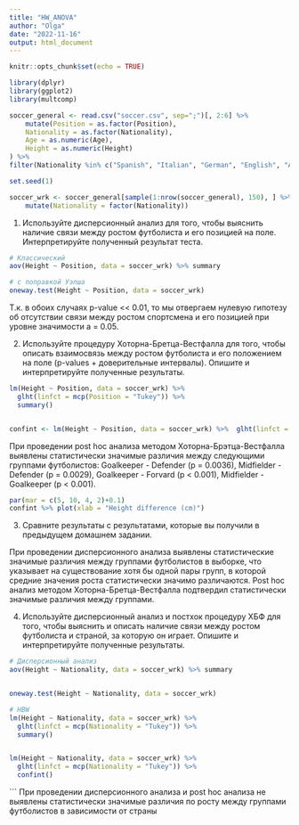 ```yaml
---
title: "HW_ANOVA"
author: "Olga"
date: "2022-11-16"
output: html_document
---
```


```r
knitr::opts_chunk$set(echo = TRUE)
```

```r
library(dplyr)
library(ggplot2)
library(multcomp)
```



```r
soccer_general <- read.csv("soccer.csv", sep=";")[, 2:6] %>% 
    mutate(Position = as.factor(Position), 
    Nationality = as.factor(Nationality), 
    Age = as.numeric(Age), 
    Height = as.numeric(Height)
) %>% 
filter(Nationality %in% c("Spanish", "Italian", "German", "English", "Argentinian")) 

set.seed(1) 

soccer_wrk <- soccer_general[sample(1:nrow(soccer_general), 150), ] %>% 
    mutate(Nationality = factor(Nationality))
```


1. Используйте дисперсионный анализ для того, чтобы выяснить наличие связи между ростом футболиста и его позицией на поле. Интерпретируйте полученный результат теста.

```r
# Классический
aov(Height ~ Position, data = soccer_wrk) %>% summary
```

```r
# с поправкой Уэлша
oneway.test(Height ~ Position, data = soccer_wrk)
```

Т.к. в обоих случаях p-value << 0.01, то мы отвергаем нулевую гипотезу об отсутствии связи между ростом спортсмена и его позицией при уровне значимости a = 0.05. 

2. Используйте процедуру Хоторна-Бретца-Вестфалла для того, чтобы описать взаимосвязь между ростом футболиста и его положением на поле (p-values + доверительные интервалы). Опишите и интерпретируйте полученные результаты.
```r
lm(Height ~ Position, data = soccer_wrk) %>%  
  glht(linfct = mcp(Position = "Tukey")) %>% 
  summary()


confint <- lm(Height ~ Position, data = soccer_wrk) %>%  glht(linfct = mcp(Position = "Tukey")) %>% confint()
```

При проведении post hoc анализа методом Хоторна-Брэтца-Вестфалла выявлены статистически значимые различия между следующими группами футболистов: Goalkeeper - Defender (p = 0.0036), Midfielder - Defender (p = 0.0029), Goalkeeper - Forvard (p < 0.001), Midfielder - Goalkeeper (p < 0.001).

```r
par(mar = c(5, 10, 4, 2)+0.1)
confint %>% plot(xlab = "Height difference (cm)")
```


3. Сравните результаты с результатами, которые вы получили в предыдущем домашнем задании.

При проведении дисперсионного анализа выявлены статистические значимые различия между группами футболистов в выборке, что указывает на существование хотя бы одной  пары групп, в которой средние значения роста статистически значимо различаются. Post hoc анализ методом Хоторна-Бретца-Вестфалла подтвердил статистически значимые различия между группами. 

4. Используйте дисперсионный анализ и постхок процедуру ХБФ для того, чтобы выяснить и описать наличие связи между ростом футболиста и страной, за которую он играет. Опишите и интерпретируйте полученные результаты.

```r
# Дисперсионный анализ
aov(Height ~ Nationality, data = soccer_wrk) %>% summary


oneway.test(Height ~ Nationality, data = soccer_wrk)
```

```r
# HBW
lm(Height ~ Nationality, data = soccer_wrk) %>%  
  glht(linfct = mcp(Nationality = "Tukey")) %>% 
  summary()


lm(Height ~ Nationality, data = soccer_wrk) %>%  
  glht(linfct = mcp(Nationality = "Tukey")) %>% 
  confint()
```
```
При проведении дисперсионного анализа и post hoc анализа не выявлены статистически значимые различия по росту между группами футболистов в зависимости от страны

